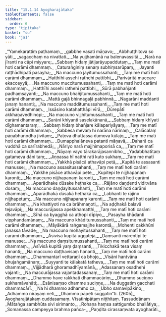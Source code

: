 ```yaml
---
title: "15.1.14 Ayogharajātaka"
tableOfContents: false
sidebar:
  order: 6
type: "tipitaka"
basket: "su"
book: "ja1"
---
```



<DynamicBreadcrumb />

<Division number="363" book="ja1" bookNo="22" page="353">

<Paragraph number="3228" type="verses" book="ja1">
_“Yamekarattiṃ paṭhamaṃ,_  
_gabbhe vasati māṇavo;_  
_Abbhuṭṭhitova so yāti,_  
_sagacchaṃ na nivattati._  

</Paragraph>

</Division>
<Division number="364" book="ja1" bookNo="22" page="354">

<Paragraph number="3229" type="verses" book="ja1">
_Na yujjhamānā na balenavassitā,_  
_Narā na jīranti na cāpi miyyare;_  
_Sabbaṃ hidaṃ jātijarāyupaddutaṃ,_  
_Taṃ me matī hoti carāmi dhammaṃ._  

</Paragraph>

</Division>
<Division number="365" book="ja1" bookNo="22" page="354">

<Paragraph number="3230" type="verses" book="ja1">
_Caturaṅginiṃ senaṃ subhiṃsarūpaṃ,_  
_Jayanti raṭṭhādhipatī pasayha;_  
_Na maccuno jayitumussahanti,_  
_Taṃ me matī hoti carāmi dhammaṃ._  

</Paragraph>

</Division>
<Division number="366" book="ja1" bookNo="22" page="354">

<Paragraph number="3231" type="verses" book="ja1">
_Hatthīhi assehi rathehi pattibhi,_  
_Parivāritā muccare ekacceyyā;_  
_Na maccuno muccitumussahanti,_  
_Taṃ me matī hoti carāmi dhammaṃ._  

</Paragraph>

</Division>
<Division number="367" book="ja1" bookNo="22" page="354">

<Paragraph number="3232" type="verses" book="ja1">
_Hatthīhi assehi rathehi pattibhi,_  
_Sūrā pabhañjanti padhaṃsayanti;_  
_Na maccuno bhañjitumussahanti,_  
_Taṃ me matī hoti carāmi dhammaṃ._  

</Paragraph>

</Division>
<Division number="368" book="ja1" bookNo="22" page="354">

<Paragraph number="3233" type="verses" book="ja1">
_Mattā gajā bhinnagaḷā pabhinnā,_  
_Nagarāni maddanti janaṃ hananti;_  
_Na maccuno madditumussahanti,_  
_Taṃ me matī hoti carāmi dhammaṃ._  

</Paragraph>

</Division>
<Division number="369" book="ja1" bookNo="22" page="354">

<Paragraph number="3234" type="verses" book="ja1">
_Issāsino katahatthāpi vīrā,_  
_Dūrepātī akkhaṇavedhinopi;_  
_Na maccuno vijjhitumussahanti,_  
_Taṃ me matī hoti carāmi dhammaṃ._  

</Paragraph>

</Division>
<Division number="370" book="ja1" bookNo="22" page="354">

<Paragraph number="3235" type="verses" book="ja1">
_Sarāni khīyanti saselakānanā,_  
_Sabbaṃ hidaṃ khīyati dīghamantaraṃ;_  
_Sabbaṃ hidaṃ bhañjare kālapariyāyaṃ,_  
_Taṃ me matī hoti carāmi dhammaṃ._  

</Paragraph>

</Division>
<Division number="371" book="ja1" bookNo="22" page="355">

<Paragraph number="3236" type="verses" book="ja1">
_Sabbesa mevaṃ hi narāna nārinaṃ,_  
_Calācalaṃ pāṇabhunodha jīvitaṃ;_  
_Paṭova dhuttassa dumova kūlajo,_  
_Taṃ me matī hoti carāmi dhammaṃ._  

</Paragraph>

</Division>
<Division number="372" book="ja1" bookNo="22" page="355">

<Paragraph number="3237" type="verses" book="ja1">
_Dumapphalāneva patanti māṇavā,_  
_Daharā ca vuddhā ca sarīrabhedā;_  
_Nāriyo narā majjhimaporisā ca,_  
_Taṃ me matī hoti carāmi dhammaṃ._  

</Paragraph>

</Division>
<Division number="373" book="ja1" bookNo="22" page="355">

<Paragraph number="3238" type="verses" book="ja1">
_Nāyaṃ vayo tārakarājasannibho,_  
_Yadabbhatītaṃ gatameva dāni taṃ;_  
_Jiṇṇassa hī natthi ratī kuto sukhaṃ,_  
_Taṃ me matī hoti carāmi dhammaṃ._  

</Paragraph>

</Division>
<Division number="374" book="ja1" bookNo="22" page="355">

<Paragraph number="3239" type="verses" book="ja1">
_Yakkhā pisācā athavāpi petā,_  
_Kupitā te assasanti manusse;_  
_Na maccuno assasitussahanti,_  
_Taṃ me matī hoti carāmi dhammaṃ._  

</Paragraph>

</Division>
<Division number="375" book="ja1" bookNo="22" page="355">

<Paragraph number="3240" type="verses" book="ja1">
_Yakkhe pisāce athavāpi pete,_  
_Kupitepi te nijjhapanaṃ karonti;_  
_Na maccuno nijjhapanaṃ karonti,_  
_Taṃ me matī hoti carāmi dhammaṃ._  

</Paragraph>

</Division>
<Division number="376" book="ja1" bookNo="22" page="355">

<Paragraph number="3241" type="verses" book="ja1">
_Aparādhake dūsake heṭhake ca,_  
_Rājāno daṇḍenti viditvāna dosaṃ;_  
_Na maccuno daṇḍayitussahanti,_  
_Taṃ me matī hoti carāmi dhammaṃ._  

</Paragraph>

</Division>
<Division number="377" book="ja1" bookNo="22" page="355">

<Paragraph number="3242" type="verses" book="ja1">
_Aparādhakā dūsakā heṭhakā ca,_  
_Labhanti te rājino nijjhapetuṃ;_  
_Na maccuno nijjhapanaṃ karonti,_  
_Taṃ me matī hoti carāmi dhammaṃ._  

</Paragraph>

</Division>
<Division number="378" book="ja1" bookNo="22" page="356">

<Paragraph number="3243" type="verses" book="ja1">
_Na khattiyoti na ca brāhmaṇoti,_  
_Na aḍḍhakā balavā tejavāpi;_  
_Na maccurājassa apekkhamatthi,_  
_Taṃ me matī hoti carāmi dhammaṃ._  

</Paragraph>

</Division>
<Division number="379" book="ja1" bookNo="22" page="356">

<Paragraph number="3244" type="verses" book="ja1">
_Sīhā ca byagghā ca athopi dīpiyo,_  
_Pasayha khādanti vipphandamānaṃ;_  
_Na maccuno khāditumussahanti,_  
_Taṃ me matī hoti carāmi dhammaṃ._  

</Paragraph>

</Division>
<Division number="380" book="ja1" bookNo="22" page="356">

<Paragraph number="3245" type="verses" book="ja1">
_Māyākārā raṅgamajjhe karontā,_  
_Mohenti cakkhūni janassa tāvade;_  
_Na maccuno mohayitussahanti,_  
_Taṃ me matī hoti carāmi dhammaṃ._  

</Paragraph>

</Division>
<Division number="381" book="ja1" bookNo="22" page="356">

<Paragraph number="3246" type="verses" book="ja1">
_Āsīvisā kupitā uggatejā,_  
_Ḍaṃsanti mārentipi te manusse;_  
_Na maccuno ḍaṃsitumussahanti,_  
_Taṃ me matī hoti carāmi dhammaṃ._  

</Paragraph>

</Division>
<Division number="382" book="ja1" bookNo="22" page="356">

<Paragraph number="3247" type="verses" book="ja1">
_Āsīvisā kupitā yaṃ ḍaṃsanti,_  
_Tikicchakā tesa visaṃ hananti;_  
_Na maccuno daṭṭhavisaṃ hananti,_  
_Taṃ me matī hoti carāmi dhammaṃ._  

</Paragraph>

</Division>
<Division number="383" book="ja1" bookNo="22" page="356">

<Paragraph number="3248" type="verses" book="ja1">
_Dhammantarī vettaraṇī ca bhojo,_  
_Visāni hantvāna bhujaṅgamānaṃ;_  
_Suyyanti te kālakatā tatheva,_  
_Taṃ me matī hoti carāmi dhammaṃ._  

</Paragraph>

</Division>
<Division number="384" book="ja1" bookNo="22" page="356">

<Paragraph number="3249" type="verses" book="ja1">
_Vijjādharā ghoramadhīyamānā,_  
_Adassanaṃ osadhehi vajanti;_  
_Na maccurājassa vajantadassanaṃ,_  
_Taṃ me matī hoti carāmi dhammaṃ._  

</Paragraph>

</Division>
<Division number="385" book="ja1" bookNo="22" page="357">

<Paragraph number="3250" type="verses" book="ja1">
_Dhammo have rakkhati dhammacāriṃ,_  
_Dhammo suciṇṇo sukhamāvahāti;_  
_Esānisaṃso dhamme suciṇṇe,_  
_Na duggatiṃ gacchati dhammacārī._  

</Paragraph>

</Division>
<Division number="386" book="ja1" bookNo="22" page="357">

<Paragraph number="3251" type="verses" book="ja1">
_Na hi dhammo adhammo ca,_  
_Ubho samavipākino;_  
_Adhammo nirayaṃ neti,_  
_Dhammo pāpeti suggatin”ti. (2605)_  


</Paragraph>
</Division>

<Paragraph number="3252" type="center" book="ja1">
Ayogharajātakaṃ cuddasamaṃ.



</Paragraph>

<Paragraph number="3253" type="center" book="ja1">
Vīsatinipātaṃ niṭṭhitaṃ.



</Paragraph>

<Paragraph number="3254" type="center" book="ja1">
Tassuddānaṃ


</Paragraph>

<Paragraph number="3255" type="verses" book="ja1">
_Mātaṅga sambhūta sivi sirimanto,_  
_Rohaṇa haṃsa sattigumbo bhallātiya;_  
_Somanassa campeyya brahma pañca-_  
_Paṇḍita cirassaṃvata ayogharāti._
</Paragraph>
